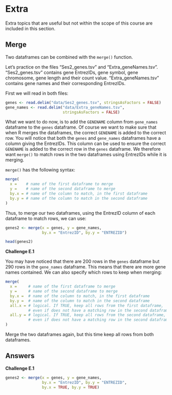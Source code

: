 # Extra

Extra topics that are useful but not within the scope of this course are included in this section.

## Merge

Two dataframes can be combined with the `merge()` function.

Let's practice on the files "Ses2_genes.tsv" and "Extra_geneNames.tsv". "Ses2_genes.tsv" contains gene EntrezIDs, gene symbol, gene chromosome, gene length and their count value. "Extra_geneNames.tsv" contains gene names and their corresponding EntrezIDs.

First we will read in both files:

```r
genes <- read.delim("data/Ses2_genes.tsv", stringsAsFactors = FALSE)
gene_names <- read.delim("data/Extra_geneNames.tsv", 
                         stringsAsFactors = FALSE)
```

What we want to do now, is to add the `GENENAME` column from `gene_names` dataframe to the `genes` dataframe. Of course we want to make sure that when R merges the dataframes, the correct `GENENAME` is added to the correct row. You will notice that both the `genes` and `gene_names` dataframes have a column giving the EntrezIDs. This column can be used to ensure the correct `GENENAME` is added to the correct row in the `genes` dataframe. We therefore want `merge()` to match rows in the two dataframes using EntrezIDs while it is merging. 

`merge()` has the following syntax:

```r
merge(
  x =    # name of the first dataframe to merge
  y =    # name of the second dataframe to merge
  by.x = # name of the column to match, in the first dataframe
  by.y = # name of the column to match in the second dataframe
)
```

Thus, to merge our two dataframes, using the EntrezID column of each dataframe to match rows, we can use:

```r
genes2 <- merge(x = genes, y = gene_names, 
                by.x = "EntrezID", by.y = "ENTREZID")

head(genes2)
```

**Challenge E.1**

You may have noticed that there are 200 rows in the `genes` dataframe but 290 rows in the `gene_names` dataframe. This means that there are more gene names contained. We can also specify which rows to keep when merging:

```r
merge(
  x =     # name of the first dataframe to merge
  y =     # name of the second dataframe to merge
  by.x =  # name of the column to match, in the first dataframe
  by.y =  # name of the column to match in the second dataframe
  all.x = # logical. If TRUE, keep all rows from the first dataframe, 
          # even if does not have a matching row in the second dataframe
  all.y = # logical. If TRUE, keep all rows from the second dataframe, 
          # even if does not have a matching row in the second dataframe
)
```

Merge the two dataframes again, but this time keep all rows from both dataframes.

## Answers

**Challenge E.1**

```r
genes2 <- merge(x = genes, y = gene_names, 
                by.x = "EntrezID", by.y = "ENTREZID",
                by.x = TRUE, by.y = TRUE)
```
